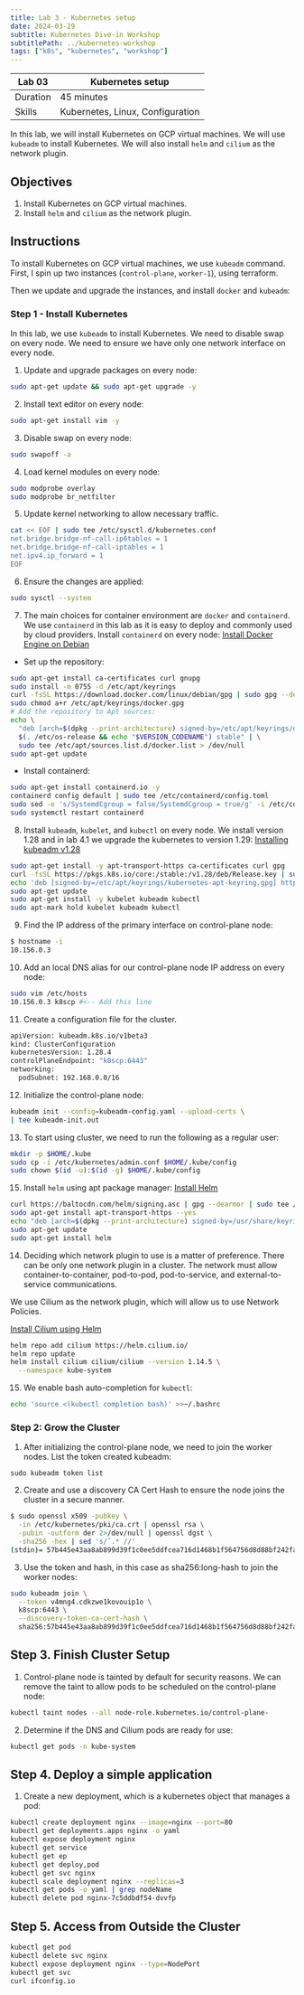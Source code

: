 ```yaml
---
title: Lab 3 - Kubernetes setup
date: 2024-03-29
subtitle: Kubernetes Dive-in Workshop
subtitlePath: ../kubernetes-workshop
tags: ["k8s", "kubernetes", "workshop"]
---
```


| Lab 03 | Kubernetes setup |
| ------ | --------------------------- |
| Duration | 45 minutes |
| Skills | Kubernetes, Linux, Configuration |

In this lab, we will install Kubernetes on GCP virtual machines. 
We will use `kubeadm` to install Kubernetes. We will also install 
`helm` and `cilium` as the network plugin. 

## Objectives
1. Install Kubernetes on GCP virtual machines.
2. Install `helm` and `cilium` as the network plugin.


## Instructions

To install Kubernetes on GCP virtual machines, we use `kubeadm` command. 
First, I spin up two instances (`control-plane`, `worker-1`),
using terraform.

Then we update and upgrade the instances, and install `docker` and `kubeadm`:


### Step 1 - Install Kubernetes
In this lab, we use `kubeadm` to install Kubernetes. We need to disable 
swap on every node. We need to ensure we have only one network interface
on every node. 
1. Update and upgrade packages on every node:
``` bash
sudo apt-get update && sudo apt-get upgrade -y
```

2. Install text editor on every node:
``` bash
sudo apt-get install vim -y
```

3. Disable swap on every node:
``` bash
sudo swapoff -a
```

4. Load kernel modules on every node:
``` bash
sudo modprobe overlay
sudo modprobe br_netfilter
```

5. Update kernel networking to allow necessary traffic.
``` bash
cat << EOF | sudo tee /etc/sysctl.d/kubernetes.conf
net.bridge.bridge-nf-call-ip6tables = 1
net.bridge.bridge-nf-call-iptables = 1
net.ipv4.ip_forward = 1
EOF
```

6. Ensure the changes are applied:
``` bash
sudo sysctl --system
```

7. The main choices for container environment are `docker` and `containerd`.
We use `containerd` in this lab as it is easy to deploy and commonly used by
cloud providers. Install `containerd` on every node:
[Install Docker Engine on Debian](https://docs.docker.com/engine/install/debian/)

* Set up the repository: 
``` bash
sudo apt-get install ca-certificates curl gnupg
sudo install -m 0755 -d /etc/apt/keyrings
curl -fsSL https://download.docker.com/linux/debian/gpg | sudo gpg --dearmor -o /etc/apt/keyrings/docker.gpg
sudo chmod a+r /etc/apt/keyrings/docker.gpg
# Add the repository to Apt sources:
echo \
  "deb [arch=$(dpkg --print-architecture) signed-by=/etc/apt/keyrings/docker.gpg] https://download.docker.com/linux/debian \
  $(. /etc/os-release && echo "$VERSION_CODENAME") stable" | \
  sudo tee /etc/apt/sources.list.d/docker.list > /dev/null
sudo apt-get update
```

* Install containerd:
```bash
sudo apt-get install containerd.io -y
containerd config default | sudo tee /etc/containerd/config.toml
sudo sed -e 's/SystemdCgroup = false/SystemdCgroup = true/g' -i /etc/containerd/config.toml
sudo systemctl restart containerd
```

8. Install `kubeadm`, `kubelet`, and `kubectl` on every node. We install 
version 1.28 and in lab 4.1 we upgrade the kubernetes to version 1.29:
[Installing kubeadm v1.28](https://v1-28.docs.kubernetes.io/docs/setup/production-environment/tools/kubeadm/install-kubeadm/)
``` bash
sudo apt-get install -y apt-transport-https ca-certificates curl gpg
curl -fsSL https://pkgs.k8s.io/core:/stable:/v1.28/deb/Release.key | sudo gpg --dearmor -o /etc/apt/keyrings/kubernetes-apt-keyring.gpg
echo 'deb [signed-by=/etc/apt/keyrings/kubernetes-apt-keyring.gpg] https://pkgs.k8s.io/core:/stable:/v1.28/deb/ /' | sudo tee /etc/apt/sources.list.d/kubernetes.list
sudo apt-get update
sudo apt-get install -y kubelet kubeadm kubectl
sudo apt-mark hold kubelet kubeadm kubectl
```

9. Find the IP address of the primary interface on control-plane node:
``` bash
$ hostname -i
10.156.0.3
```

10. Add an local DNS alias for our control-plane node IP address on every node:
```bash
sudo vim /etc/hosts
10.156.0.3 k8scp #<-- Add this line
```

11. Create a configuration file for the cluster. 
```bash
apiVersion: kubeadm.k8s.io/v1beta3
kind: ClusterConfiguration
kubernetesVersion: 1.28.4
controlPlaneEndpoint: "k8scp:6443"
networking:
  podSubnet: 192.168.0.0/16
```

12. Initialize the control-plane node:
```bash
kubeadm init --config=kubeadm-config.yaml --upload-certs \
| tee kubeadm-init.out
```

13. To start using cluster, we need to run the following as a regular user:
```bash
mkdir -p $HOME/.kube
sudo cp -i /etc/kubernetes/admin.conf $HOME/.kube/config
sudo chown $(id -u):$(id -g) $HOME/.kube/config
```

15. Install `helm` using apt package manager: 
[Install Helm](https://helm.sh/docs/intro/install/)

```bash
curl https://baltocdn.com/helm/signing.asc | gpg --dearmor | sudo tee /usr/share/keyrings/helm.gpg > /dev/null
sudo apt-get install apt-transport-https --yes
echo "deb [arch=$(dpkg --print-architecture) signed-by=/usr/share/keyrings/helm.gpg] https://baltocdn.com/helm/stable/debian/ all main" | sudo tee /etc/apt/sources.list.d/helm-stable-debian.list
sudo apt-get update
sudo apt-get install helm
```


14. Deciding which network plugin to use is a matter of preference. There 
can be only one network plugin in a cluster. 
The network must allow container-to-container, pod-to-pod, pod-to-service,
and external-to-service communications.

We use Cilium as the network plugin, which will allow us to use Network
Policies.

[Install Cilium using Helm](https://docs.cilium.io/en/stable/installation/k8s-install-helm/)

```bash 
helm repo add cilium https://helm.cilium.io/
helm repo update
helm install cilium cilium/cilium --version 1.14.5 \
  --namespace kube-system
```

15. We enable bash auto-completion for `kubectl`:
```bash
echo 'source <(kubectl completion bash)' >>~/.bashrc
```

### Step 2: Grow the Cluster

1. After initializing the control-plane node, we need to join the worker nodes.
List the token created kubeadm:
```
sudo kubeadm token list
```

2. Create and use a discovery CA Cert Hash to ensure the node joins the cluster 
in a secure manner.
```bash
$ sudo openssl x509 -pubkey \
  -in /etc/kubernetes/pki/ca.crt | openssl rsa \
  -pubin -outform der 2>/dev/null | openssl dgst \
  -sha256 -hex | sed 's/ˆ.* //'
(stdin)= 57b445e43aa8ab899d39f1c0ee5ddfcea716d1468b1f564756d8d88bf242fa55
```

3. Use the token and hash, in this case as sha256:long-hash to join the worker nodes:
```bash
sudo kubeadm join \
  --token v4mng4.cdkzwe1kovouip1o \
  k8scp:6443 \
  --discovery-token-ca-cert-hash \
  sha256:57b445e43aa8ab899d39f1c0ee5ddfcea716d1468b1f564756d8d88bf242fa55
```

## Step 3. Finish Cluster Setup
1. Control-plane node is tainted by default for security reasons.
We can remove the taint to allow pods to be scheduled on the control-plane node:
```bash
kubectl taint nodes --all node-role.kubernetes.io/control-plane-
```

2. Determine if the DNS and Cilium pods are ready for use:
```bash
kubectl get pods -n kube-system
```

## Step 4. Deploy a simple application
1. Create a new deployment, which is a kubernetes object that manages a pod:
```bash
kubectl create deployment nginx --image=nginx --port=80
kubectl get deployments.apps nginx -o yaml
kubectl expose deployment nginx 
kubectl get service
kubectl get ep
kubectl get deploy,pod
kubectl get svc nginx 
kubectl scale deployment nginx --replicas=3
kubectl get pods -o yaml | grep nodeName
kubectl delete pod nginx-7c5ddbdf54-dvvfp 
```

## Step 5. Access from Outside the Cluster
```bash
kubectl get pod
kubectl delete svc nginx 
kubectl expose deployment nginx --type=NodePort
kubectl get svc
curl ifconfig.io
```
